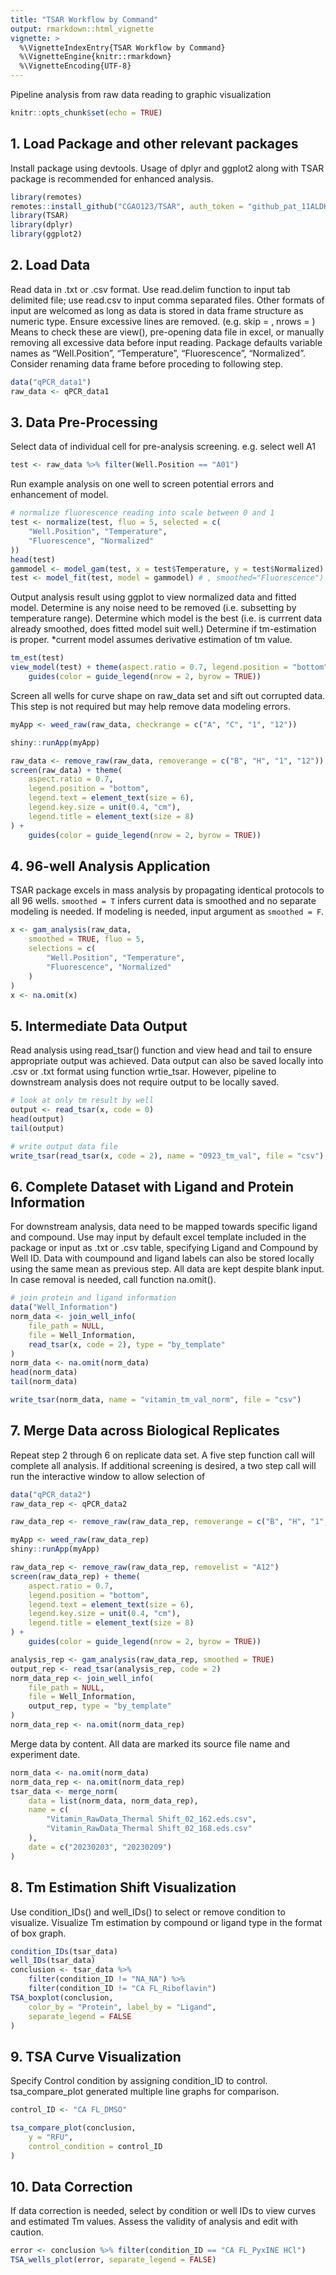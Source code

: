 ```yaml
---
title: "TSAR Workflow by Command"
output: rmarkdown::html_vignette
vignette: >
  %\VignetteIndexEntry{TSAR Workflow by Command}
  %\VignetteEngine{knitr::rmarkdown}
  %\VignetteEncoding{UTF-8}
---
```


Pipeline analysis from raw data reading to graphic visualization

```r
knitr::opts_chunk$set(echo = TRUE)
```

## 1. Load Package and other relevant packages

Install package using devtools. Usage of dplyr and ggplot2 along with TSAR package is recommended for enhanced analysis.

```r
library(remotes)
remotes::install_github("CGAO123/TSAR", auth_token = "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")
library(TSAR)
library(dplyr)
library(ggplot2)
```

## 2. Load Data

Read data in .txt or .csv format. Use read.delim function to input tab delimited file; use read.csv to input comma separated files. Other formats of input are welcomed as long as data is stored in data frame structure as numeric type. Ensure excessive lines are removed. (e.g. skip = , nrows = ) Means to check these are view(), pre-opening data file in excel, or manually removing all excessive data before input reading. Package defaults variable names as "Well.Position", "Temperature", "Fluorescence", "Normalized". Consider renaming data frame before proceding to following step.

```r
data("qPCR_data1")
raw_data <- qPCR_data1
```

## 3. Data Pre-Processing

Select data of individual cell for pre-analysis screening. e.g. select well A1

```r
test <- raw_data %>% filter(Well.Position == "A01")
```

Run example analysis on one well to screen potential errors and enhancement of model.

```r
# normalize fluorescence reading into scale between 0 and 1
test <- normalize(test, fluo = 5, selected = c(
    "Well.Position", "Temperature",
    "Fluorescence", "Normalized"
))
head(test)
gammodel <- model_gam(test, x = test$Temperature, y = test$Normalized)
test <- model_fit(test, model = gammodel) # , smoothed="Fluorescence")
```

Output analysis result using ggplot to view normalized data and fitted model. Determine is any noise need to be removed (i.e. subsetting by temperature range). Determine which model is the best (i.e. is currrent data already smoothed, does fitted model suit well.) Determine if tm-estimation is proper. \*current model assumes derivative estimation of tm value.

```r
tm_est(test)
view_model(test) + theme(aspect.ratio = 0.7, legend.position = "bottom") +
    guides(color = guide_legend(nrow = 2, byrow = TRUE))
```

Screen all wells for curve shape on raw_data set and sift out corrupted data. This step is not required but may help remove data modeling errors.

```r
myApp <- weed_raw(raw_data, checkrange = c("A", "C", "1", "12"))
```
```r
shiny::runApp(myApp)
```
```r
raw_data <- remove_raw(raw_data, removerange = c("B", "H", "1", "12"))
screen(raw_data) + theme(
    aspect.ratio = 0.7,
    legend.position = "bottom",
    legend.text = element_text(size = 6),
    legend.key.size = unit(0.4, "cm"),
    legend.title = element_text(size = 8)
) +
    guides(color = guide_legend(nrow = 2, byrow = TRUE))
```

## 4. 96-well Analysis Application

TSAR package excels in mass analysis by propagating identical protocols to all 96 wells. `smoothed = T` infers current data is smoothed and no separate modeling is needed. If modeling is needed, input argument as `smoothed = F`.

```r
x <- gam_analysis(raw_data,
    smoothed = TRUE, fluo = 5,
    selections = c(
        "Well.Position", "Temperature",
        "Fluorescence", "Normalized"
    )
)
x <- na.omit(x)
```

## 5. Intermediate Data Output

Read analysis using read_tsar() function and view head and tail to ensure appropriate output was achieved. Data output can also be saved locally into .csv or .txt format using function wrtie_tsar. However, pipeline to downstream analysis does not require output to be locally saved.

```r
# look at only tm result by well
output <- read_tsar(x, code = 0)
head(output)
tail(output)
```

```r
# write output data file
write_tsar(read_tsar(x, code = 2), name = "0923_tm_val", file = "csv")
```

## 6. Complete Dataset with Ligand and Protein Information

For downstream analysis, data need to be mapped towards specific ligand and compound. Use may input by default excel template included in the package or input as .txt or .csv table, specifying Ligand and Compound by Well ID. Data with coumpound and ligand labels can also be stored locally using the same mean as previous step. All data are kept despite blank input. In case removal is needed, call function na.omit().

```r
# join protein and ligand information
data("Well_Information")
norm_data <- join_well_info(
    file_path = NULL,
    file = Well_Information,
    read_tsar(x, code = 2), type = "by_template"
)
norm_data <- na.omit(norm_data)
head(norm_data)
tail(norm_data)
```

```r
write_tsar(norm_data, name = "vitamin_tm_val_norm", file = "csv")
```

## 7. Merge Data across Biological Replicates

Repeat step 2 through 6 on replicate data set. A five step function call will 
complete all analysis. If additional screening is desired, a two step call will 
run the interactive window to allow selection of

```r
data("qPCR_data2")
raw_data_rep <- qPCR_data2

raw_data_rep <- remove_raw(raw_data_rep, removerange = c("B", "H", "1", "12"))
```
```r
myApp <- weed_raw(raw_data_rep)
shiny::runApp(myApp)
```
```r
raw_data_rep <- remove_raw(raw_data_rep, removelist = "A12")
screen(raw_data_rep) + theme(
    aspect.ratio = 0.7,
    legend.position = "bottom",
    legend.text = element_text(size = 6),
    legend.key.size = unit(0.4, "cm"),
    legend.title = element_text(size = 8)
) +
    guides(color = guide_legend(nrow = 2, byrow = TRUE))

analysis_rep <- gam_analysis(raw_data_rep, smoothed = TRUE)
output_rep <- read_tsar(analysis_rep, code = 2)
norm_data_rep <- join_well_info(
    file_path = NULL,
    file = Well_Information,
    output_rep, type = "by_template"
)
norm_data_rep <- na.omit(norm_data_rep)
```

Merge data by content. All data are marked its source file name and experiment 
date.

```r
norm_data <- na.omit(norm_data)
norm_data_rep <- na.omit(norm_data_rep)
tsar_data <- merge_norm(
    data = list(norm_data, norm_data_rep),
    name = c(
        "Vitamin_RawData_Thermal Shift_02_162.eds.csv",
        "Vitamin_RawData_Thermal Shift_02_168.eds.csv"
    ),
    date = c("20230203", "20230209")
)
```

## 8. Tm Estimation Shift Visualization

Use condition_IDs() and well_IDs() to select or remove condition to visualize. 
Visualize Tm estimation by compound or ligand type in the format of box graph.

```r
condition_IDs(tsar_data)
well_IDs(tsar_data)
conclusion <- tsar_data %>%
    filter(condition_ID != "NA_NA") %>%
    filter(condition_ID != "CA FL_Riboflavin")
TSA_boxplot(conclusion,
    color_by = "Protein", label_by = "Ligand",
    separate_legend = FALSE
)
```

## 9. TSA Curve Visualization

Specify Control condition by assigning condition_ID to control. 
tsa_compare_plot generated multiple line graphs for comparison.

```r
control_ID <- "CA FL_DMSO"

tsa_compare_plot(conclusion,
    y = "RFU",
    control_condition = control_ID
)
```

## 10. Data Correction

If data correction is needed, select by condition or well IDs to view curves 
and estimated Tm values. Assess the validity of analysis and edit with caution.
```r
error <- conclusion %>% filter(condition_ID == "CA FL_PyxINE HCl")
TSA_wells_plot(error, separate_legend = FALSE)
```

